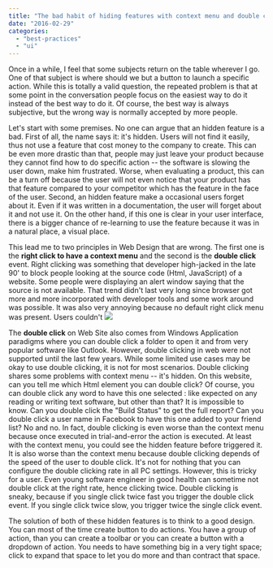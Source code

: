 ```yaml
---
title: "The bad habit of hiding features with context menu and double click"
date: "2016-02-29"
categories: 
  - "best-practices"
  - "ui"
---
```


Once in a while, I feel that some subjects return on the table wherever I go. One of that subject is where should we but a button to launch a specific action. While this is totally a valid question, the repeated problem is that at some point in the conversation people focus on the easiest way to do it instead of the best way to do it. Of course, the best way is always subjective, but the wrong way is normally accepted by more people.

Let's start with some premises. No one can argue that an hidden feature is a bad. First of all, the name says it: it's hidden. Users will not find it easily, thus not use a feature that cost money to the company to create. This can be even more drastic than that, people may just leave your product because they cannot find how to do specific action -- the software is slowing the user down, make him frustrated. Worse, when evaluating a product, this can be a turn off because the user will not even notice that your product has that feature compared to your competitor which has the feature in the face of the user. Second, an hidden feature make a occasional users forget about it. Even if it was written in a documentation, the user will forget about it and not use it. On the other hand, if this one is clear in your user interface, there is a bigger chance of re-learning to use the feature because it was in a natural place, a visual place.

This lead me to two principles in Web Design that are wrong. The first one is the **right click to have a context menu** and the second is the **double click** event. Right clicking was something that developer high-jacked in the late 90' to block people looking at the source code (Html, JavaScript) of a website. Some people were displaying an alert window saying that the source is not available. That trend didn't last very long since browser got more and more incorporated with developer tools and some work around was possible. It was also very annoying because no default right click menu was present. Users couldn't ![](images/RightClickWeb.png)

The **double click** on Web Site also comes from Windows Application paradigms where you can double click a folder to open it and from very popular software like Outlook. However, double clicking in web were not supported until the last few years. While some limited use cases may be okay to use double clicking, it is not for most scenarios. Double clicking shares some problems with context menu -- it's hidden. On this website, can you tell me which Html element you can double click? Of course, you can double click any word to have this one selected : like expected on any reading or writing text software, but other than that? It is impossible to know. Can you double click the "Build Status" to get the full report? Can you double click a user name in Facebook to have this one added to your friend list? No and no. In fact, double clicking is even worse than the context menu because once executed in trial-and-error the action is executed. At least with the context menu, you could see the hidden feature before triggered it. It is also worse than the context menu because double clicking depends of the speed of the user to double click. It's not for nothing that you can configure the double clicking rate in all PC settings. However, this is tricky for a user. Even young software engineer in good health can sometime not double click at the right rate, hence clicking twice. Double clicking is sneaky, because if you single click twice fast you trigger the double click event. If you single click twice slow, you trigger twice the single click event.

The solution of both of these hidden features is to think to a good design. You can most of the time create button to do actions. You have a group of action, than you can create a toolbar or you can create a button with a dropdown of action. You needs to have something big in a very tight space; click to expand that space to let you do more and than contract that space.
